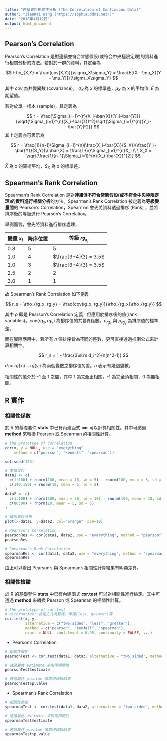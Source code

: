 ```yaml
---
title: "連續資料相關性分析 (The Correlation of Continuous Data)"
author: "JianKai Wang (https://sophia.ddns.net/)"
date: "2018年4月12日"
output: html_document
---
```


## Pearson's Correlation

Pearson's Correlation 是對連續並符合常態假設(或符合中央極限定理)的資料進行相關分析的方法。若對於一群的資料，其定義為

$$
\rho_{X,Y} = \frac{cov(X,Y)}{\sigma_X\sigma_Y} = \frac{E[(X - \mu_X)(Y - \mu_Y)]}{\sigma_X\sigma_Y}
$$

其中 $cov$ 為共變異數 (covariance)， $\sigma_X$ 為 $x$ 的標準差，$\mu_X$ 為 x 的平均值, $E$ 為期望值。

若對於單一樣本 (sample)，其定義為

$$
r = \frac{\Sigma_{i=1}^{n}(X_i-\bar{X})(Y_i-\bar{Y})}{\sqrt{\Sigma_{i=1}^{n}(X_i-\bar{X})^2}\sqrt{\Sigma_{i=1}^{n}(Y_i-\bar{Y})^2}}
$$
其上定義亦可表示為

$$
r = \frac{1}{n-1}\Sigma_{i=1}^{n}(\frac{X_i-\bar{X}}{S_X})(\frac{Y_i-\bar{Y}}{S_Y})\\
\bar{X} = \frac{1}{n}\Sigma_{i=1}^{n}X_i \\
\ S_X = \sqrt{\frac{1}{n-1}\Sigma_{i=1}^{n}(X_i-\bar{X})^{2}}
$$

$\bar{X}$ 為 x 的算術平均，$S_X$ 為 x 的標準差。

## Spearman's Rank Correlation

Spearman's Rank Correlation 是對**連續但不符合常態假設(或不符合中央極限定理)的資料進行相關分析**的方法。Spearman's Rank Correlation 被定義為**等級變量間**的 Pearson's Correlation，Spearman 會先將資料透過排序 (Rank) ，並將排序後的等級進行 Pearson's Correlation。

舉例而言，會先將資料進行排序處理，

| 變量 $x_i$ | 降序位置 | 等級 $rg_{x_i}$ |
|--|--|--|
| 0.8 | 5 | 5 |
| 1.0 | 4 | $\frac{3+4}{2} = 3.5$ |
| 1.0 | 3 | $\frac{3+4}{2} = 3.5$ |
| 2.5 | 2 | 2 |
| 3.0 | 1 | 1 |

故 Spearman's Rank Correlation 如下定義

$$
r_s = \rho_{rg_x, rg_y} = \frac{cov(rg_x, rg_y)}{\rho_{rg_x}\rho_{rg_y}}
$$

其中 $\rho$ 即是 Pearson's Correlation 定義，但應用於排序後的值(rank variables)。$cov(rg_x, rg_y)$ 為排序值的共變異係數。$\rho_{rg_x}$ 與 $\rho_{rg_y}$ 為排序值的標準差。

而在實際應用中，若所有 $n$ 個排序皆為不同的整數，更可直接透過推倒公式來計算相關性。

$$
r_s = 1 - \frac{3\sum d_i^2}{n(n^2-1)}
$$

$d_i = rg(x_i) - rg(y_i)$ 為兩個變數之排序值的差。$n$ 表示有幾個變數。

相關性的值介於 -1 至 1 之間，其中 1 為完全正相關，-1 為完全負相關，0 為無相關。

## R 實作

### 相關性係數

於 R 的基礎套件 **stats** 中已有內建函式 **cor** 可以計算相關性。其中可透過 **method** 來轉換 Pearson 或 Spearman 的相關性計算。

```r
# the prototype of correlation
cor(x, y = NULL, use = "everything",
    method = c("pearson", "kendall", "spearman"))
```

```r
set.seed(123)

# 準備資料
data1 <- c(
  c(1:100) + rnorm(100, mean = 10, sd = 5) - rnorm(100, mean = 5, sd = 5),
  c(140:150) + rnorm(10, mean = 5, sd = 5)
)
data2 <- c(
  c(1:100) + rnorm(100, mean = 20, sd = 10) - rnorm(100, mean = 10, sd = 10),
  c(80:90) + rnorm(10, mean = 5, sd = 5)
)

# 繪出資料分布
plot(x=data1, y=data2, col="orange", pch=19)

# Pearson's Correlation
pearsonRes <- cor(data1, data2, use = "everything", method = "pearson")
pearsonRes

# Spearman's Rank Correlation
spearmanRes <- cor(data1, data2, use = "everything", method = "spearman")
spearmanRes
```

由上可以看出 Pearson's 與 Spearman's 相關性計算結果有明顯差異。

### 相關性檢驗

於 R 的基礎套件 **stats** 中已有內建函式 **cor.test** 可以對相關性進行檢定。其中可透過 **method** 來轉換 Pearson 或 Spearman 的相關性計算。

```r
# the prototype of cor.test
# alternative: 檢定方式為雙尾，單尾(less, greater)等
cor.test(x, y,
         alternative = c("two.sided", "less", "greater"),
         method = c("pearson", "kendall", "spearman"),
         exact = NULL, conf.level = 0.95, continuity = FALSE, ...)
```

* Pearson's Correlation

```r
# 相關性檢定
pearsonTest <- cor.test(data1, data2, alternative = "two.sided", method = "pearson")

# 透過屬性 estimate 來取得相關性
pearsonTest$estimate

# 透過屬性 p.value 來取得檢驗結果
pearsonTest$p.value
```

* Spearman's Rank Correlation

```r
# 相關性檢定
spearmanTest <- cor.test(data1, data2, alternative = "two.sided", method = "spearman")

# 透過屬性 estimate 來取得相關性
spearmanTest$estimate

# 透過屬性 p.value 來取得檢驗結果
spearmanTest$p.value
```




